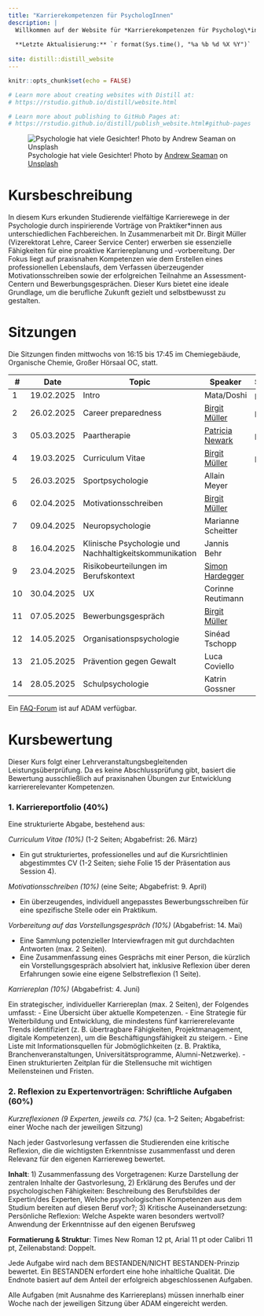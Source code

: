 ```yaml
---
title: "Karrierekompetenzen für PsychologInnen"
description: |
  Willkommen auf der Website für *Karrierekompetenzen für Psycholog\*innen* FS25 ([75723-01](https://vorlesungsverzeichnis.unibas.ch/de/vorlesungsverzeichnis?id=292389))
  
  **Letzte Aktualisierung:** `r format(Sys.time(), "%a %b %d %X %Y")`
  
site: distill::distill_website
---
```


```r
knitr::opts_chunk$set(echo = FALSE)

# Learn more about creating websites with Distill at:
# https://rstudio.github.io/distill/website.html

# Learn more about publishing to GitHub Pages at:
# https://rstudio.github.io/distill/publish_website.html#github-pages

```

![Psychologie hat viele Gesichter! <span>Photo by <a href="https://unsplash.com/@amseaman?utm_content=creditCopyText&utm_medium=referral&utm_source=unsplash">Andrew Seaman</a> on <a href="https://unsplash.com/photos/gray-concrete-wall-4Fi_4Q6_eFM?utm_content=creditCopyText&utm_medium=referral&utm_source=unsplash">Unsplash</a></span>](photos/andrew-seaman-4Fi_4Q6_eFM-unsplash.jpg)

# Kursbeschreibung

In diesem Kurs erkunden Studierende vielfältige Karrierewege in der Psychologie durch inspirierende Vorträge von Praktiker*innen aus unterschiedlichen Fachbereichen. In Zusammenarbeit mit Dr. Birgit Müller (Vizerektorat Lehre, Career Service Center) erwerben sie essenzielle Fähigkeiten für eine proaktive Karriereplanung und -vorbereitung. Der Fokus liegt auf praxisnahen Kompetenzen wie dem Erstellen eines professionellen Lebenslaufs, dem Verfassen überzeugender Motivationsschreiben sowie der erfolgreichen Teilnahme an Assessment-Centern und Bewerbungsgesprächen. Dieser Kurs bietet eine ideale Grundlage, um die berufliche Zukunft gezielt und selbstbewusst zu gestalten.

# Sitzungen

Die Sitzungen finden mittwochs von 16:15 bis 17:45 im Chemiegebäude, Organische Chemie, Großer Hörsaal OC, statt.

::: l-body
| # | Date | Topic                | Speaker | Slides |
|---| -----|----------------------|--------| --------|
| 1 | 19.02.2025 | Intro | Mata/Doshi | [pdf](presentations/KKP_session1.pdf) |
| 2 | 26.02.2025 | Career preparedness | [Birgit Müller](https://www.unibas.ch/en/Studies/Advice-and-Support/Career-Counseling/Team-CSC.html) | [pdf](presentations/KKP_session2.pdf)  | 
| 3 | 05.03.2025 | Paartherapie | [Patricia Newark](https://www.therapie-basel.ch/?page_id=215) | [pdf](presentations/KKP_session3.pdf) | 
| 4 | 19.03.2025 | Curriculum Vitae | [Birgit Müller](https://www.unibas.ch/en/Studies/Advice-and-Support/Career-Counseling/Team-CSC.html) | [pdf](presentations/KKP_session4.pdf)  |
| 5 | 26.03.2025 | Sportpsychologie |  Allain Meyer | |
| 6 | 02.04.2025 | Motivationsschreiben | [Birgit Müller](https://www.unibas.ch/en/Studies/Advice-and-Support/Career-Counseling/Team-CSC.html) | |
| 7 | 09.04.2025 | Neuropsychologie | Marianne Scheitter | |
| 8 | 16.04.2025 | Klinische Psychologie und Nachhaltigkeitskommunikation |  Jannis Behr | |
| 9 | 23.04.2025 | Risikobeurteilungen im Berufskontext |  [Simon Hardegger](https://www.linkedin.com/in/simoncarlhardegger/)| |
| 10 | 30.04.2025 | UX | Corinne Reutimann | |
|11 | 07.05.2025 | Bewerbungsgespräch | [Birgit Müller](https://www.unibas.ch/en/Studies/Advice-and-Support/Career-Counseling/Team-CSC.html) | |
|12 | 14.05.2025 | Organisationspsychologie | Sinéad Tschopp | |
|13 | 21.05.2025 | Prävention gegen Gewalt | Luca Coviello | |
|14 | 28.05.2025 | Schulpsychologie | Katrin Gossner | |
:::

Ein [FAQ-Forum](https://adam.unibas.ch/goto_adam_crs_1942323.html) ist auf ADAM verfügbar.


# Kursbewertung 

Dieser Kurs folgt einer Lehrveranstaltungsbegleitenden Leistungsüberprüfung. Da es keine Abschlussprüfung gibt, basiert die Bewertung ausschließlich auf praxisnahen Übungen zur Entwicklung karriererelevanter Kompetenzen.
 
### 1. Karriereportfolio (40%)
Eine strukturierte Abgabe, bestehend aus:
 
*Curriculum Vitae (10%)* (1-2 Seiten; Abgabefrist: 26. März)

- Ein gut strukturiertes, professionelles und auf die Kursrichtlinien abgestimmtes CV (1-2 Seiten; siehe Folie 15 der Präsentation aus Session 4). 
 
*Motivationsschreiben (10%)* (eine Seite; Abgabefrist: 9. April)

- Ein überzeugendes, individuell angepasstes Bewerbungsschreiben für eine spezifische Stelle oder ein Praktikum. 
 
*Vorbereitung auf das Vorstellungsgespräch (10%)* (Abgabefrist: 14. Mai)

- Eine Sammlung potenzieller Interviewfragen mit gut durchdachten Antworten (max. 2 Seiten).
- Eine Zusammenfassung eines Gesprächs mit einer Person, die kürzlich ein Vorstellungsgespräch absolviert hat, inklusive Reflexion über deren Erfahrungen sowie eine eigene Selbstreflexion (1 Seite).
 
*Karriereplan (10%)* (Abgabefrist: 4. Juni)

Ein strategischer, individueller Karriereplan (max. 2 Seiten), der Folgendes umfasst:
- Eine Übersicht über aktuelle Kompetenzen.
- Eine Strategie für Weiterbildung und Entwicklung, die mindestens fünf karriererelevante Trends identifiziert (z. B. übertragbare Fähigkeiten, Projektmanagement, digitale Kompetenzen), um die Beschäftigungsfähigkeit zu steigern.
- Eine Liste mit Informationsquellen für Jobmöglichkeiten (z. B. Praktika, Branchenveranstaltungen, Universitätsprogramme, Alumni-Netzwerke).
- Einen strukturierten Zeitplan für die Stellensuche mit wichtigen Meilensteinen und Fristen.
 
### 2. Reflexion zu Expertenvorträgen: Schriftliche Aufgaben (60%)

*Kurzreflexionen (9 Experten, jeweils ca. 7%)* (ca. 1–2 Seiten; Abgabefrist: einer Woche nach der jeweiligen Sitzung)

Nach jeder Gastvorlesung verfassen die Studierenden eine kritische Reflexion, die die wichtigsten Erkenntnisse zusammenfasst und deren Relevanz für den eigenen Karriereweg bewertet.

**Inhalt**: 1) Zusammenfassung des Vorgetragenen: Kurze Darstellung der zentralen Inhalte der Gastvorlesung, 2) Erklärung des Berufes und der psychologischen Fähigkeiten: Beschreibung des Berufsbildes der Expertin/des Experten, Welche psychologischen Kompetenzen aus dem Studium bereiten auf diesen Beruf vor?; 3) Kritische Auseinandersetzung: Persönliche Reflexion: Welche Aspekte waren besonders wertvoll? Anwendung der Erkenntnisse auf den eigenen Berufsweg

**Formatierung & Struktur**: Times New Roman 12 pt, Arial 11 pt oder Calibri 11 pt, 
Zeilenabstand: Doppelt.


 
Jede Aufgabe wird nach dem BESTANDEN/NICHT BESTANDEN-Prinzip bewertet. Ein BESTANDEN erfordert eine hohe inhaltliche Qualität. Die Endnote basiert auf dem Anteil der erfolgreich abgeschlossenen Aufgaben.
 
Alle Aufgaben (mit Ausnahme des Karriereplans) müssen innerhalb einer Woche nach der jeweiligen Sitzung über ADAM eingereicht werden.
